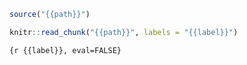 ```r
source("{{path}}")
```

```r
knitr::read_chunk("{{path}}", labels = "{{label}}")
```

```{r {{label}}, eval=FALSE}
```
